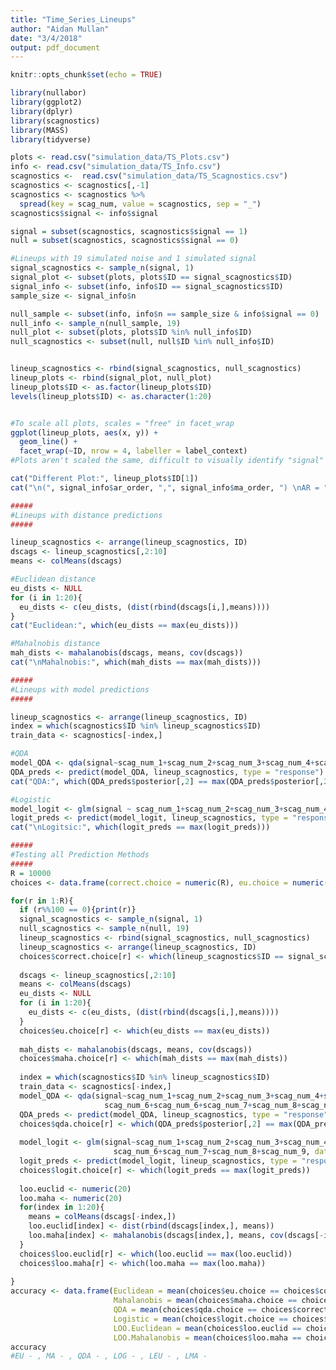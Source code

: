```yaml
---
title: "Time_Series_Lineups"
author: "Aidan Mullan"
date: "3/4/2018"
output: pdf_document
---
```


```r
knitr::opts_chunk$set(echo = TRUE)
```

```r
library(nullabor)
library(ggplot2)
library(dplyr)
library(scagnostics)
library(MASS)
library(tidyverse)

plots <- read.csv("simulation_data/TS_Plots.csv")
info <- read.csv("simulation_data/TS_Info.csv")
scagnostics <-  read.csv("simulation_data/TS_Scagnostics.csv")
scagnostics <- scagnostics[,-1]
scagnostics <- scagnostics %>%
  spread(key = scag_num, value = scagnostics, sep = "_")
scagnostics$signal <- info$signal

signal = subset(scagnostics, scagnostics$signal == 1)
null = subset(scagnostics, scagnostics$signal == 0)
```

```r
#Lineups with 19 simulated noise and 1 simulated signal
signal_scagnostics <- sample_n(signal, 1)
signal_plot <- subset(plots, plots$ID == signal_scagnostics$ID)
signal_info <- subset(info, info$ID == signal_scagnostics$ID)
sample_size <- signal_info$n

null_sample <- subset(info, info$n == sample_size & info$signal == 0)
null_info <- sample_n(null_sample, 19)
null_plot <- subset(plots, plots$ID %in% null_info$ID)
null_scagnostics <- subset(null, null$ID %in% null_info$ID)


lineup_scagnostics <- rbind(signal_scagnostics, null_scagnostics)
lineup_plots <- rbind(signal_plot, null_plot)
lineup_plots$ID <- as.factor(lineup_plots$ID)
levels(lineup_plots$ID) <- as.character(1:20)


#To scale all plots, scales = "free" in facet_wrap
ggplot(lineup_plots, aes(x, y)) +
  geom_line() +
  facet_wrap(~ID, nrow = 4, labeller = label_context) 
#Plots aren't scaled the same, difficult to visually identify "signal"

cat("Different Plot:", lineup_plots$ID[1])
cat("\n(", signal_info$ar_order, ",", signal_info$ma_order, ") \nAR = ", signal_info$ar_mag, ", MA = ", signal_info$ma_mag)
```



```r
#####
#Lineups with distance predictions
#####

lineup_scagnostics <- arrange(lineup_scagnostics, ID)
dscags <- lineup_scagnostics[,2:10]
means <- colMeans(dscags)

#Euclidean distance
eu_dists <- NULL
for (i in 1:20){
  eu_dists <- c(eu_dists, (dist(rbind(dscags[i,],means))))
}
cat("Euclidean:", which(eu_dists == max(eu_dists)))

#Mahalnobis distance
mah_dists <- mahalanobis(dscags, means, cov(dscags))
cat("\nMahalnobis:", which(mah_dists == max(mah_dists)))
```


```r
#####
#Lineups with model predictions
#####

lineup_scagnostics <- arrange(lineup_scagnostics, ID)
index = which(scagnostics$ID %in% lineup_scagnostics$ID)
train_data <- scagnostics[-index,]

#QDA
model_QDA <- qda(signal~scag_num_1+scag_num_2+scag_num_3+scag_num_4+scag_num_5+scag_num_6+scag_num_6+scag_num_7+scag_num_8+scag_num_9, data = train_data)
QDA_preds <- predict(model_QDA, lineup_scagnostics, type = "response")
cat("QDA:", which(QDA_preds$posterior[,2] == max(QDA_preds$posterior[,2])))

#Logistic
model_logit <- glm(signal ~ scag_num_1+scag_num_2+scag_num_3+scag_num_4+scag_num_5+scag_num_6+scag_num_7+scag_num_8+scag_num_9, data = train_data, family = "binomial")
logit_preds <- predict(model_logit, lineup_scagnostics, type = "response")
cat("\nLogitsic:", which(logit_preds == max(logit_preds)))
```

```r
#####
#Testing all Prediction Methods
#####
R = 10000
choices <- data.frame(correct.choice = numeric(R), eu.choice = numeric(R), maha.choice = numeric(R), qda.choice = numeric(R), logit.choice = numeric(R), loo.euclid = numeric(R), loo.maha = numeric(R))

for(r in 1:R){
  if (r%%100 == 0){print(r)}
  signal_scagnostics <- sample_n(signal, 1)
  null_scagnostics <- sample_n(null, 19)
  lineup_scagnostics <- rbind(signal_scagnostics, null_scagnostics)
  lineup_scagnostics <- arrange(lineup_scagnostics, ID)
  choices$correct.choice[r] <- which(lineup_scagnostics$ID == signal_scagnostics$ID)
  
  dscags <- lineup_scagnostics[,2:10]
  means <- colMeans(dscags)
  eu_dists <- NULL
  for (i in 1:20){
    eu_dists <- c(eu_dists, (dist(rbind(dscags[i,],means))))
  }
  choices$eu.choice[r] <- which(eu_dists == max(eu_dists))
  
  mah_dists <- mahalanobis(dscags, means, cov(dscags))
  choices$maha.choice[r] <- which(mah_dists == max(mah_dists))
  
  index = which(scagnostics$ID %in% lineup_scagnostics$ID)
  train_data <- scagnostics[-index,]
  model_QDA <- qda(signal~scag_num_1+scag_num_2+scag_num_3+scag_num_4+scag_num_5+
                     scag_num_6+scag_num_6+scag_num_7+scag_num_8+scag_num_9, data = train_data)
  QDA_preds <- predict(model_QDA, lineup_scagnostics, type = "response")
  choices$qda.choice[r] <- which(QDA_preds$posterior[,2] == max(QDA_preds$posterior[,2]))
  
  model_logit <- glm(signal~scag_num_1+scag_num_2+scag_num_3+scag_num_4+scag_num_5+
                       scag_num_6+scag_num_7+scag_num_8+scag_num_9, data = train_data, family ="binomial")
  logit_preds <- predict(model_logit, lineup_scagnostics, type = "response")
  choices$logit.choice[r] <- which(logit_preds == max(logit_preds))
  
  loo.euclid <- numeric(20)
  loo.maha <- numeric(20)
  for(index in 1:20){
    means = colMeans(dscags[-index,])
    loo.euclid[index] <- dist(rbind(dscags[index,], means))
    loo.maha[index] <- mahalanobis(dscags[index,], means, cov(dscags[-index,]))
  }
  choices$loo.euclid[r] <- which(loo.euclid == max(loo.euclid))
  choices$loo.maha[r] <- which(loo.maha == max(loo.maha))
  
}
accuracy <- data.frame(Euclidean = mean(choices$eu.choice == choices$correct.choice), 
                       Mahalanobis = mean(choices$maha.choice == choices$correct.choice),
                       QDA = mean(choices$qda.choice == choices$correct.choice),
                       Logistic = mean(choices$logit.choice == choices$correct.choice),
                       LOO.Euclidean = mean(choices$loo.euclid == choices$correct.choice),
                       LOO.Mahalanobis = mean(choices$loo.maha == choices$correct.choice))
accuracy
#EU - , MA - , QDA - , LOG - , LEU - , LMA - 
```